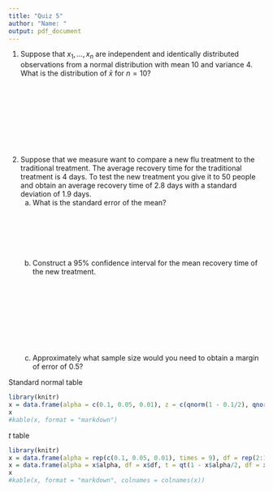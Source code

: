 ```yaml
---
title: "Quiz 5"
author: "Name: "
output: pdf_document
---
```


1.  Suppose that $x_{1}, \ldots, x_{n}$ are independent and identically distributed observations from a normal distribution with mean $10$ and variance $4$.  What is the distribution of $\bar{x}$ for $n = 10$?
   \
    \
    \
    \
    \
    \
    \
    \
    \
    \
2.  Suppose that we measure want to compare a new flu treatment to the traditional treatment.  The average recovery time for the traditional treatment is 4 days.  To test the new treatment you give it to 50 people and obtain an average recovery time of 2.8 days with a standard deviation of 1.9 days.
    a. What is the standard error of the mean?
    \
    \
    \
    \
    \
    \
    \
    b. Construct a $95 \%$ confidence interval for the mean recovery time of the new treatment.
    \
    \
    \
    \
    \
    \
    \
    \
    \
    \
    b. Approximately what sample size would you need to obtain a margin of error of $0.5$?

\pagebreak

Standard normal table
```r
library(knitr)
x = data.frame(alpha = c(0.1, 0.05, 0.01), z = c(qnorm(1 - 0.1/2), qnorm(1 - 0.05/2), qnorm(1 - 0.01/2)))
x
#kable(x, format = "markdown")
```

$t$ table
```r
library(knitr)
x = data.frame(alpha = rep(c(0.1, 0.05, 0.01), times = 9), df = rep(2:10, each = 3))
x = data.frame(alpha = x$alpha, df = x$df, t = qt(1 - x$alpha/2, df = x$df) )
x
#kable(x, format = "markdown", colnames = colnames(x))
```
    